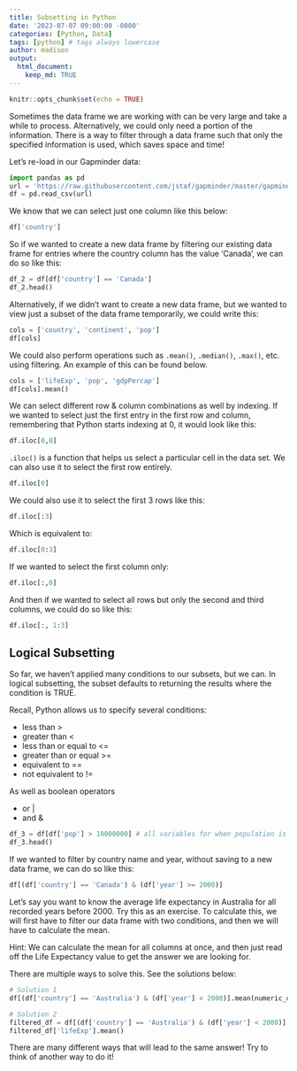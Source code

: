 ```yaml
---
title: Subsetting in Python
date: '2023-07-07 09:00:00 -0800'
categories: [Python, Data]
tags: [python] # tags always lowercase
author: madison
output:
  html_document:
    keep_md: TRUE
---
```


```r
knitr::opts_chunk$set(echo = TRUE)
```

Sometimes the data frame we are working with can be very large and take a while to process. Alternatively, we could only need a portion of the information. There is a way to filter through a data frame such that only the specified information is used, which saves space and time!

Let’s re-load in our Gapminder data:

```python
import pandas as pd
url = 'https://raw.githubusercontent.com/jstaf/gapminder/master/gapminder/gapminder.csv'
df = pd.read_csv(url)
```

We know that we can select just one column like this below:

```python
df['country']
```

So if we wanted to create a new data frame by filtering our existing data frame for entries where the country column has the value ‘Canada’, we can do so like this:

```python
df_2 = df[df['country'] == 'Canada']
df_2.head()
```

Alternatively, if we didn’t want to create a new data frame, but we wanted to view just a subset of the data frame temporarily, we could write this:

```python
cols = ['country', 'continent', 'pop']
df[cols]
```

We could also perform operations such as `.mean()`, `.median()`, `.max()`, etc. using filtering. An example of this can be found below.

```python
cols = ['lifeExp', 'pop', 'gdpPercap']
df[cols].mean()
```

We can select different row & column combinations as well by indexing. If we wanted to select just the first entry in the first row and column, remembering that Python starts indexing at 0, it would look like this:

```python
df.iloc[0,0]
```

`.iloc()` is a function that helps us select a particular cell in the data set. We can also use it to select the first row entirely.

```python
df.iloc[0]
```

We could also use it to select the first 3 rows like this:

```python
df.iloc[:3]
```

Which is equivalent to:

```python
df.iloc[0:3]
```

If we wanted to select the first column only:

```python
df.iloc[:,0]
```

And then if we wanted to select all rows but only the second and third columns, we could do so like this:

```python
df.iloc[:, 1:3]
```

## Logical Subsetting

So far, we haven’t applied many conditions to our subsets, but we can. In logical subsetting, the subset defaults to returning the results where the condition is TRUE.

Recall, Python allows us to specify several conditions:

- less than >
- greater than <
- less than or equal to <=
- greater than or equal >=
- equivalent to ==
- not equivalent to !=

As well as boolean operators

- or |
- and &

```python
df_3 = df[df['pop'] > 10000000] # all variables for when population is greater than 10 million
df_3.head() 
```

If we wanted to filter by country name and year, without saving to a new data frame, we can do so like this:

```python
df[(df['country'] == 'Canada') & (df['year'] >= 2000)]
```

Let’s say you want to know the average life expectancy in Australia for all recorded years before 2000. Try this as an exercise. To calculate this, we will first have to filter our data frame with two conditions, and then we will have to calculate the mean.

Hint: We can calculate the mean for all columns at once, and then just read off the Life Expectancy value to get the answer we are looking for.

There are multiple ways to solve this. See the solutions below:

```python
# Solution 1
df[(df['country'] == 'Australia') & (df['year'] < 2000)].mean(numeric_only = True)
```

```python
# Solution 2
filtered_df = df[(df['country'] == 'Australia') & (df['year'] < 2000)]
filtered_df['lifeExp'].mean()
```

There are many different ways that will lead to the same answer! Try to think of another way to do it!

